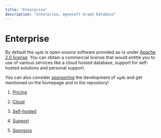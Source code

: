 ```yaml
---
title: "Enterprise"
description: "Enterprise, Agnesoft Graph Database"
---
```


# Enterprise

By default the `agdb` is open-source software provided as-is under [Apache 2.0 license](/license). You can obtain a commercial license that would entitle you to use of various services like a cloud hosted database, support for self-hosted solutions and personal support.

You can also consider [sponsoring](/enterprise/sponsors) the development of `agdb` and get mentioned on the homepage and in the repository!

1. [Pricing](/enterprise/pricing)

2. [Cloud](/enterprise/cloud)

3. [Self-hosted](/enterprise/self-hosted)

4. [Support](/enterprise/support)

5. [Sponsors](/enterprise/sponsors)
